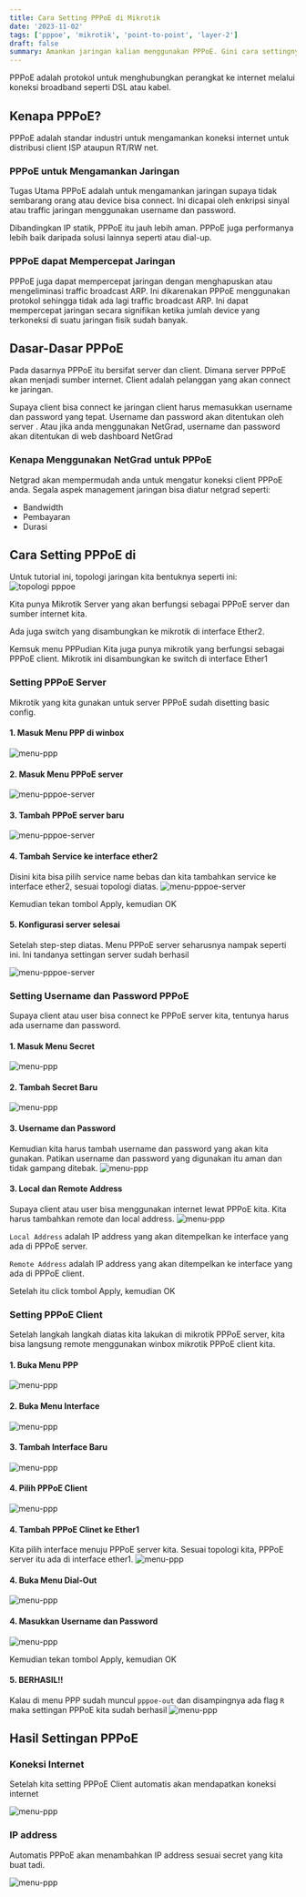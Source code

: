 ```yaml
---
title: Cara Setting PPPoE di Mikrotik
date: '2023-11-02'
tags: ['pppoe', 'mikrotik', 'point-to-point', 'layer-2']
draft: false
summary: Amankan jaringan kalian menggunakan PPPoE. Gini cara settingnya
---
```



PPPoE adalah protokol <TagLink tag='layer 2'/> untuk menghubungkan perangkat ke internet melalui koneksi broadband seperti DSL atau kabel.

## Kenapa PPPoE?

PPPoE adalah standar industri untuk mengamankan koneksi internet untuk distribusi client ISP ataupun RT/RW net.

### PPPoE untuk Mengamankan Jaringan
Tugas Utama PPPoE adalah untuk mengamankan jaringan supaya tidak sembarang orang atau device bisa connect. Ini dicapai oleh enkripsi sinyal atau traffic jaringan menggunakan username dan password.

Dibandingkan IP statik, PPPoE itu jauh lebih aman. PPPoE juga performanya lebih baik daripada solusi lainnya seperti  atau dial-up.

### PPPoE dapat Mempercepat Jaringan
PPPoE juga dapat mempercepat jaringan dengan menghapuskan atau mengeliminasi traffic broadcast ARP.
Ini dikarenakan PPPoE menggunakan protokol <TagLink tag='point to point'/> sehingga tidak ada lagi traffic broadcast ARP. Ini dapat mempercepat jaringan secara signifikan ketika jumlah device yang terkoneksi di suatu jaringan fisik sudah banyak.


## Dasar-Dasar PPPoE
Pada dasarnya PPPoE itu bersifat server dan client. Dimana server PPPoE akan menjadi sumber internet. Client adalah pelanggan yang akan connect ke 
jaringan.

Supaya client bisa connect ke jaringan client harus memasukkan username dan password yang tepat. Username dan password akan ditentukan oleh server
. Atau jika anda menggunakan NetGrad, username dan password akan ditentukan di web dashboard NetGrad

### Kenapa Menggunakan NetGrad untuk PPPoE

Netgrad akan mempermudah anda untuk mengatur koneksi client PPPoE anda. Segala aspek management jaringan bisa diatur netgrad seperti:

- Bandwidth
- Pembayaran
- Durasi

## Cara Setting PPPoE di <TagLink tag='Mikrotik'/>

Untuk tutorial ini, topologi jaringan kita bentuknya seperti ini:
<img src="/tutorials/images/topologi-pppoe-01.png"
     alt="topologi pppoe"
     class='h-[32em]'/>

Kita punya Mikrotik Server yang akan berfungsi sebagai PPPoE server dan sumber internet kita.

Ada juga switch yang disambungkan ke mikrotik di interface Ether2.

Kemsuk menu PPPudian Kita juga punya mikrotik yang berfungsi sebagai PPPoE client. Mikrotik ini disambungkan ke switch di interface Ether1

### Setting PPPoE Server
Mikrotik yang kita gunakan untuk server PPPoE sudah disetting basic config.

#### 1. Masuk Menu PPP di winbox
<img src="/tutorials/images/ppp-menu-01.png"
     alt="menu-ppp"
     class='h-[16em]'/>
     
#### 2. Masuk Menu PPPoE server
<img src="/tutorials/images/pppoe-server-menu-01.png"
     alt="menu-pppoe-server"
     class='h-[10em]'/>
#### 3. Tambah PPPoE server baru
<img src="/tutorials/images/pppoe-server-add-01.png"
     alt="menu-pppoe-server"
     class='h-[10em]'/>
#### 4. Tambah Service ke interface ether2

Disini kita bisa pilih service name bebas dan kita tambahkan service ke interface ether2, sesuai topologi diatas.
<img src="/tutorials/images/pppoe-server-configure-ether2-01.png"
     alt="menu-pppoe-server"
     class='h-[32em]'/>
     
Kemudian tekan tombol Apply, kemudian OK

#### 5. Konfigurasi server selesai

Setelah step-step diatas. Menu PPPoE server seharusnya nampak seperti ini. Ini tandanya settingan server sudah berhasil

<img src="/tutorials/images/pppoe-server-done-01.png"
     alt="menu-pppoe-server"
     class='h-[12em]'/>
     
### Setting Username dan Password PPPoE
Supaya client atau user bisa connect ke PPPoE server kita, tentunya harus ada username dan password.

#### 1. Masuk Menu Secret
<img src="/tutorials/images/ppp-secret-01.png"
     alt="menu-ppp"
     class='h-[12em]'/>

#### 2. Tambah Secret Baru
<img src="/tutorials/images/ppp-secret-add-01.png"
     alt="menu-ppp"
     class='h-[12em]'/>

#### 3. Username dan Password
Kemudian kita harus tambah username dan password yang akan kita gunakan.
Patikan username dan password yang digunakan itu aman dan tidak gampang ditebak.
<img src="/tutorials/images/ppp-secret-user-password-01.png"
     alt="menu-ppp"
     class='h-[32em]'/>

#### 3. Local dan Remote Address
Supaya client atau user bisa menggunakan internet lewat PPPoE kita. Kita harus tambahkan remote dan local address.
<img src="/tutorials/images/ppp-remote-local-address-01.png"
     alt="menu-ppp"
     class='h-[32em]'/>

`Local Address` adalah IP address yang akan ditempelkan ke interface yang ada di PPPoE server.

`Remote Address` adalah IP address yang akan ditempelkan ke interface yang ada di PPPoE client.

Setelah itu click tombol Apply, kemudian OK

### Setting PPPoE Client
Setelah langkah langkah diatas kita lakukan di mikrotik PPPoE server, kita bisa langsung remote menggunakan winbox mikrotik PPPoE client kita.


#### 1. Buka Menu PPP
<img src="/tutorials/images/ppp-menu-01.png"
     alt="menu-ppp"
     class='h-[16em]'/>

#### 2. Buka Menu Interface
<img src="/tutorials/images/ppp-interface-01.png"
     alt="menu-ppp"
     class='h-[16em]'/>

#### 3. Tambah Interface Baru
<img src="/tutorials/images/ppp-interface-add-01.png"
     alt="menu-ppp"
     class='h-[16em]'/>

#### 4. Pilih PPPoE Client
<img src="/tutorials/images/pppoe-client-add-01.png"
     alt="menu-ppp"
     class='h-[32em]'/>

#### 4. Tambah PPPoE Clinet ke Ether1 
Kita pilih interface menuju PPPoE server kita. Sesuai topologi kita, PPPoE server itu ada di interface ether1.
<img src="/tutorials/images/pppoe-client-add-menu-01.png"
     alt="menu-ppp"
     class='h-[32em]'/>

#### 4. Buka Menu Dial-Out
<img src="/tutorials/images/pppoe-client-dial-out-01.png"
     alt="menu-ppp"
     class='h-[8em]'/>
     
     
#### 4. Masukkan Username dan Password
<img src="/tutorials/images/pppoe-client-username-password-01.png"
     alt="menu-ppp"
     class='h-[28em]'/>
     
Kemudian tekan tombol Apply, kemudian OK

#### 5. BERHASIL!!
Kalau di menu PPP sudah muncul `pppoe-out` dan disampingnya ada flag `R`
maka settingan PPPoE kita sudah berhasil
<img src="/tutorials/images/pppoe-client-running-01.png"
     alt="menu-ppp"
     class='h-[12em]'/>
     
     
     
## Hasil Settingan PPPoE

### Koneksi Internet
Setelah kita setting PPPoE Client automatis akan mendapatkan koneksi internet

<img src="/tutorials/images/ping-google-com.png"
     alt="menu-ppp"
     class='h-[12em]'/>

### IP address
Automatis PPPoE akan menambahkan IP address sesuai secret yang kita buat tadi.

<img src="/tutorials/images/pppoe-client-ip-01.png"
     alt="menu-ppp"
     class='h-[12em]'/>
